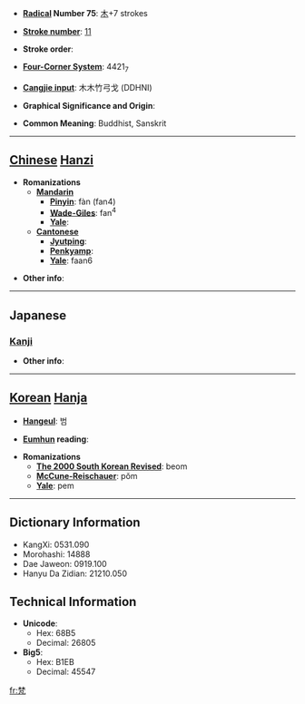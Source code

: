 * '''[[Wiktionary:Chinese radical index| Radical]] Number 75''': [[Wiktionary:Chinese radical index 木|木]]+7 strokes

* '''[[Wiktionary:Chinese total strokes index|Stroke number]]''': [[Wiktionary:Chinese total strokes index 11|11]]

* '''Stroke order''': 

* '''[[Wiktionary:Chinese four corner index|Four-Corner System]]''': 4421<sub>7</sub>

* '''[[Wiktionary:Chinese Cangjie index|Cangjie input]]''': 木木竹弓戈 (DDHNI)

* '''Graphical Significance and Origin''': 

* '''Common Meaning''': Buddhist, Sanskrit

----

== [[Chinese]] [[Hanzi]] ==

* '''Romanizations'''
** '''[[Mandarin]]'''
*** '''[[Pinyin]]''': fàn (fan4)
*** '''[[Wade-Giles]]''': fan<sup>4</sup>
*** '''[[Yale]]''': 
** '''[[Cantonese]]'''
*** '''[[Jyutping]]''':
*** '''[[Penkyamp]]''': 
*** '''[[Yale]]''': faan6

* '''Other info''': 

----

==Japanese==
===[[Kanji]]===
{{kanji|on readings=[[ふう]] (fū), [[ぼん]] (bon)
|kun readings=
}}

* '''Other info''':  

----

== [[Korean]] [[Hanja]] ==

* '''[[Hangeul]]''': 범

* '''[[Eumhun]] reading''': 

* '''Romanizations'''
** '''[[The 2000 South Korean Revised Romanization|The 2000 South Korean Revised]]''': beom
** '''[[McCune-Reischauer]]''': pŏm
** '''[[Yale]]''': pem

----

== Dictionary Information ==

* KangXi: 0531.090
* Morohashi: 14888
* Dae Jaweon: 0919.100
* Hanyu Da Zidian: 21210.050

== Technical Information ==

* '''Unicode''':
** Hex: 68B5
** Decimal: 26805
* '''Big5''':
** Hex: B1EB
** Decimal: 45547

[[fr:梵]]